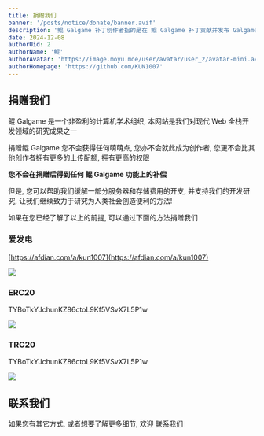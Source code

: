 ```yaml
---
title: 捐赠我们
banner: '/posts/notice/donate/banner.avif'
description: '鲲 Galgame 补丁创作者指的是在 鲲 Galgame 补丁贡献并发布 Galgame 补丁资源的众多 Galgame 爱好者, 它由无数热爱 Galgame 的人们组成'
date: 2024-12-08
authorUid: 2
authorName: '鲲'
authorAvatar: 'https://image.moyu.moe/user/avatar/user_2/avatar-mini.avif'
authorHomepage: 'https://github.com/KUN1007'
---
```


## 捐赠我们

鲲 Galgame 是一个非盈利的计算机学术组织, 本网站是我们对现代 Web 全栈开发领域的研究成果之一

捐赠鲲 Galgame 您不会获得任何萌萌点, 您亦不会就此成为创作者, 您更不会比其他创作者拥有更多的上传配额, 拥有更高的权限

**您不会在捐赠后得到任何 鲲 Galgame 功能上的补偿**

但是, 您可以帮助我们缓解一部分服务器和存储费用的开支, 并支持我们的开发研究, 让我们继续致力于研究为人类社会创造便利的方法!

如果在您已经了解了以上的前提, 可以通过下面的方法捐赠我们

### 爱发电

[https://afdian.com/a/kun1007](https://afdian.com/a/kun1007)

![](/posts/notice/donate/qr1.avif)

### ERC20

TYBoTkYJchunKZ86ctoL9Kf5VSvX7L5P1w

![](/posts/notice/donate/qr2.avif)

### TRC20

TYBoTkYJchunKZ86ctoL9Kf5VSvX7L5P1w

![](/posts/notice/donate/qr3.avif)

## 联系我们

如果您有其它方式, 或者想要了解更多细节, 欢迎 [联系我们](/about/notice/feedback)
